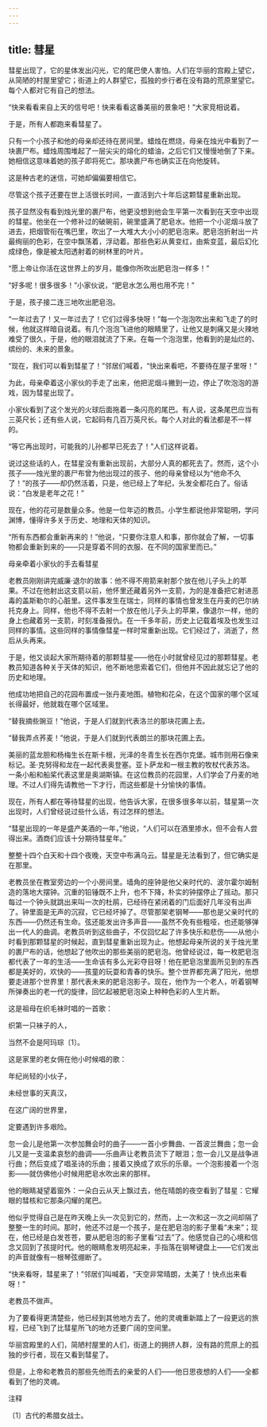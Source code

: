 ```yaml
---
---
---
```

title: 彗星
---



彗星出现了，它的星体发出闪光，它的尾巴使人害怕。人们在华丽的宫殿上望它，从简陋的村屋里望它；街道上的人群望它，孤独的步行者在没有路的荒原里望它。每个人都对它有自己的想法。

“快来看看来自上天的信号吧！快来看看这番美丽的景象吧！”大家竞相说着。

于是，所有人都跑来看彗星了。

只有一个小孩子和他的母亲却还待在房间里。蜡烛在燃烧，母亲在烛光中看到了一块裹尸布。蜡烛周围堆起了一层尖尖的熔化的蜡油，之后它们又慢慢地倒了下来。她相信这意味着她的孩子即将死亡。那块裹尸布也确实正在向他旋转。

这是种古老的迷信，可她却偏偏要相信它。

尽管这个孩子还要在世上活很长时间，一直活到六十年后这颗彗星重新出现。

孩子显然没有看到烛光里的裹尸布，他更没想到他会生平第一次看到在天空中出现的彗星。他坐在一个修补过的破碗前，碗里盛满了肥皂水。他把一个小泥烟斗放了进去，把烟管衔在嘴巴里，吹出了一大堆大大小小的肥皂泡来。肥皂泡折射出一片最绚丽的色彩，在空中飘荡着，浮动着。那些色彩从黄变红，由紫变蓝，最后幻化成绿色，像是被太阳透射着的树林里的叶片。

“愿上帝让你活在这世界上的岁月，能像你所吹出肥皂泡一样多！”

“好多呢！很多很多！”小家伙说，“肥皂水怎么用也用不完！”

于是，孩子接二连三地吹出肥皂泡。

“一年过去了！又一年过去了！它们过得多快呀！”每一个泡泡吹出来和飞走了的时候，他就这样暗自说着。有几个泡泡飞进他的眼睛里了，让他又是刺痛又是火辣地难受了很久，于是，他的眼泪就流了下来。在每一个泡泡里，他看到的是灿烂的、缤纷的、未来的景象。

“现在，我们可以看到彗星了！”邻居们喊着，“快出来看吧，不要待在屋子里呀！”

为此，母亲牵着这小家伙的手走了出来，他把泥烟斗撇到一边，停止了吹泡泡的游戏，因为彗星出现了。

小家伙看到了这个发光的火球后面拖着一条闪亮的尾巴。有人说，这条尾巴应当有三英尺长；还有些人说，它起码有几百万英尺长。每个人对此的看法都是不一样的。

“等它再出现时，可能我的儿孙都早已死去了！”人们这样说着。

说过这些话的人，在彗星没有重新出现前，大部分人真的都死去了。然而，这个小孩子——烛光里的裹尸布曾为他出现过的孩子、他的母亲曾经以为“他命不久了！”的孩子——却仍然活着，只是，他已经上了年纪，头发全都花白了。俗话说：“白发是老年之花！”

现在，他的花可是数量众多。他是一位年迈的教员。小学生都说他非常聪明，学问渊博，懂得许多关于历史、地理和天体的知识。

“所有东西都会重新再来的！”他说，“只要你注意人和事，那你就会了解，一切事物都会重新到来的——只是穿着不同的衣服、在不同的国家里而已。”



母亲牵着小家伙的手去看彗星

老教员刚刚讲完威廉·退尔的故事：他不得不用箭来射那个放在他儿子头上的苹果。不过在他射出这支箭以前，他怀里还藏着另外一支箭，为的是准备把它射进恶毒的盖斯勒尔的心脏里。这件事发生在瑞士，同样的事情也曾发生在丹麦的巴尔纳托克身上。同样，他也不得不去射一个放在他儿子头上的苹果，像退尔一样，他的身上也藏着另一支箭，时刻准备报仇。在一千多年前，历史上记载着埃及也发生过同样的事情。这些同样的事情像彗星一样时常重新出现。它们经过了，消逝了，然后从头再来。

于是，他又谈起大家所期待着的那颗彗星——他在小时就曾经见过的那颗彗星。老教员知道各种关于天体的知识，他不断地思索着它们，但他并不因此就忘记了他的历史和地理。

他成功地把自己的花园布置成一张丹麦地图。植物和花朵，在这个国家的哪个区域长得最好，他就栽在哪个区域里。

“替我摘些豌豆！”他说，于是人们就到代表洛兰的那块花圃上去。

“替我弄点荞麦！”他说，于是人们就到代表朗兰的那块花圃上去。

美丽的蓝龙胆和杨梅生长在斯卡根，光泽的冬青生长在西尔克堡。城市则用石像来标记。圣·克努得和龙在一起代表奥登塞。亚卜萨龙和一根主教的牧杖代表苏洛。一条小船和船桨代表这里是奥湖斯镇。在这位教员的花园里，人们学会了丹麦的地理。不过人们得先请教他一下才行，而这些都是十分愉快的事情。

现在，所有人都在等待彗星的出现，他告诉大家，在很多很多年以前，彗星第一次出现时，人们曾经说过些什么话，有过怎样的想法。

“彗星出现的一年是盛产美酒的一年，”他说，“人们可以在酒里掺水，但不会有人尝得出来。酒商们应该十分期待彗星年。”

整整十四个白天和十四个夜晚，天空中布满乌云。彗星是无法看到了，但它确实是在那里。

老教员坐在教室旁边的一个小房间里。墙角的座钟是他父亲时代的、波尔霍尔姆制造的落地大摆钟。沉重的铅锤既不上升，也不下降，朴实的钟摆停止了摇动。那只每过一个钟头就跳出来叫一次的杜鹃，已经待在紧闭着的门后面好几年没有出声了。钟里面是无声的沉寂，它已经坏掉了。尽管那架老钢琴——那也是父亲时代的东西——仍然还有生命。弦还能发出许多声音——虽然不免有些粗哑，也还能够弹出一代人的曲调。老教员听到这些曲子，不仅回忆起了许多快乐和悲伤——从他小时看到那颗彗星的时候起，直到彗星重新出现为止。他想起母亲所说的关于烛光里的裹尸布的话，他想起了他吹出的那些美丽的肥皂泡。他曾经说过，每一枚肥皂泡都代表了一年的生活——生命该有多么光彩夺目呀！他在肥皂泡里面所见到的东西都是美好的，欢快的——孩童的玩耍和青春的快乐。整个世界都充满了阳光，他想要走进那个世界里！那代表未来的肥皂泡影子。现在，他作为一个老人，听着钢琴所弹奏出的老一代的旋律，回忆起被肥皂泡染上种种色彩的人生片断。

这是祖母在织毛袜时唱的一首歌：





织第一只袜子的人，

当然不会是阿玛琮〔1〕。





这是家里的老女佣在他小时候唱的歌：





年纪尚轻的小伙子，

未经世事的天真汉，

在这广阔的世界里，

定要遇到许多艰险。





忽一会儿是他第一次参加舞会时的曲子——一首小步舞曲、一首波兰舞曲；忽一会儿又是一支温柔哀愁的曲调——乐曲声让老教员流下了眼泪；忽一会儿又是战争进行曲；然后变成了唱圣诗的乐曲；接着又换成了欢乐的乐章。一个泡影接着一个泡影——就仿佛他小时候用肥皂水吹出来的那样。

他的眼睛凝望着窗外：一朵白云从天上飘过去，他在晴朗的夜空看到了彗星：它耀眼的彗核和它那条闪耀的尾巴。

他似乎觉得自己是在昨天晚上头一次见到它的，然而，上一次和这一次之间却隔了整整一生的时间。那时，他还不过是一个孩子，是在肥皂泡的影子里看“未来”；现在，他已经是白发苍苍，要从肥皂泡的影子里看“过去”了。他感觉自己的心境和信念又回到了孩提时代。他的眼睛愈发明亮起来，手指落在钢琴键盘上——它们发出的声音就像有一根琴弦绷断了。

“快来看呀，彗星来了！”邻居们叫喊着，“天空非常晴朗，太美了！快点出来看呀！”

老教员不做声。

为了要看得更清楚些，他已经到其他地方去了。他的灵魂重新踏上了一段更远的旅程，已经飞到了比彗星所飞的地方还要广阔的空间里。

华丽宫殿里的人们，简陋村屋里的人们，街道上的拥挤人群，没有路的荒原上的孤独的步行者，现在又看到彗星了。

但是，上帝和老教员的那些先他而去的亲爱的人们——他日思夜想的人们——全都看到了他的灵魂。

注释

〔1〕古代的希腊女战士。